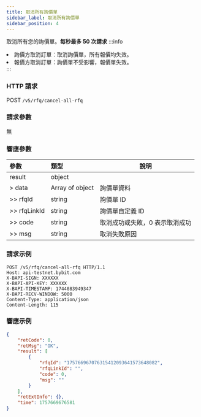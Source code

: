 ```yaml
---
title: 取消所有詢價單
sidebar_label: 取消所有詢價單
sidebar_position: 4
---
```

取消所有您的詢價單。**每秒最多 50 次請求**
:::info
<li>詢價方取消訂單：取消詢價單，所有報價均失效。</li><li>報價方取消訂單：詢價單不受影響，報價單失效。</li>
:::

### HTTP 請求
POST `/v5/rfq/cancel-all-rfq`

### 請求參數
無

### 響應參數
| 參數 | 類型 | 說明 |
|:----- |:-----|----- |
|result |object ||
|> data |Array of object |詢價單資料 |
|>> rfqId |string |詢價單 ID |
|>> rfqLinkId |string |詢價單自定義 ID |
|>> code |string |取消成功或失敗，0 表示取消成功 |
|>> msg |string |取消失敗原因 |

### 請求示例

```http
POST /v5/rfq/cancel-all-rfq HTTP/1.1
Host: api-testnet.bybit.com
X-BAPI-SIGN: XXXXXX
X-BAPI-API-KEY: XXXXXX
X-BAPI-TIMESTAMP: 1744083949347
X-BAPI-RECV-WINDOW: 5000
Content-Type: application/json
Content-Length: 115
```

### 響應示例

```json
{
    "retCode": 0,
    "retMsg": "OK",
    "result": [
        {
            "rfqId": "175766967076315412093641573648082",
            "rfqLinkId": "",
            "code": 0,
            "msg": ""
        }
    ],
    "retExtInfo": {},
    "time": 1757669676581
}
```
